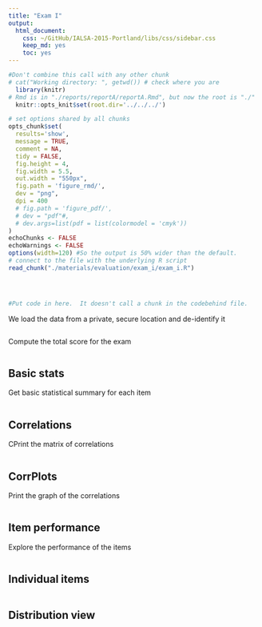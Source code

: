 ```yaml
---
title: "Exam I"
output:
  html_document:
    css: ~/GitHub/IALSA-2015-Portland/libs/css/sidebar.css
    keep_md: yes
    toc: yes
---
```


<!-- These two chunks should be added in the beginning of every .Rmd that you want to source an .R script -->
<!--  The 1st mandatory chunck  -->
<!--  Set the working directory to the repository's base directory -->
```r
#Don't combine this call with any other chunk 
# cat("Working directory: ", getwd()) # check where you are
  library(knitr)
# Rmd is in "./reports/reportA/reportA.Rmd", but now the root is "./"
  knitr::opts_knit$set(root.dir='../../../') 
```

<!--  The 2nd mandatory chunck  -->
<!-- Set the report-wide options, and point to the external code file. -->
```r
# set options shared by all chunks
opts_chunk$set(
  results='show', 
  message = TRUE,
  comment = NA, 
  tidy = FALSE,
  fig.height = 4, 
  fig.width = 5.5, 
  out.width = "550px",
  fig.path = 'figure_rmd/',     
  dev = "png",
  dpi = 400
  # fig.path = 'figure_pdf/',     
  # dev = "pdf"#,
  # dev.args=list(pdf = list(colormodel = 'cmyk'))
)
echoChunks <- FALSE
echoWarnings <- FALSE
options(width=120) #So the output is 50% wider than the default.
# connect to the file with the underlying R script  
read_chunk("./materials/evaluation/exam_i/exam_i.R") 
```






```r
```


```r
```


```r
```


```r
#Put code in here.  It doesn't call a chunk in the codebehind file.
```

We load the data from a private, secure location and de-identify it
```r
```

Compute the total score for the exam
```r
```

## Basic stats
Get basic statistical summary for each item
```r
```

## Correlations
CPrint the matrix of correlations
```r
```

## CorrPlots
Print the graph of the correlations
```r
```

## Item performance
Explore the performance of the items
```r
```

## Individual items
```r
```

## Distribution view
```r
```
